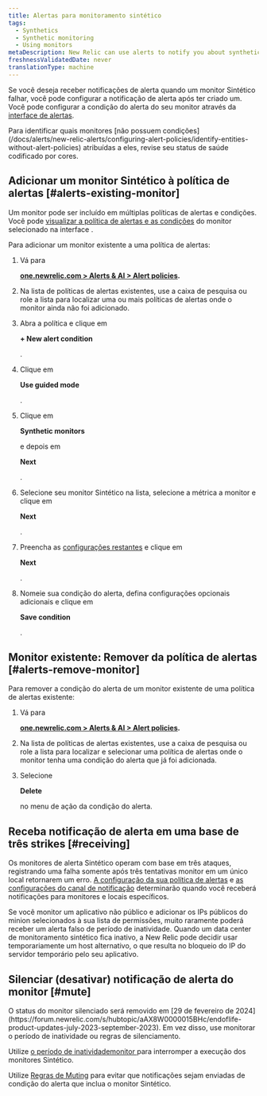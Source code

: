 ```yaml
---
title: Alertas para monitoramento sintético
tags:
  - Synthetics
  - Synthetic monitoring
  - Using monitors
metaDescription: New Relic can use alerts to notify you about synthetic monitors's failures.
freshnessValidatedDate: never
translationType: machine
---
```


Se você deseja receber notificações de alerta quando um monitor Sintético falhar, você pode configurar a notificação de alerta após ter criado um. Você pode configurar a condição do alerta do seu monitor através da [interface de alertas](/docs/alerts-applied-intelligence/new-relic-alerts/alert-policies/create-edit-or-find-alert-policy/).

<Callout variant="tip">
  Para identificar quais monitores [não possuem condições](/docs/alerts/new-relic-alerts/configuring-alert-policies/identify-entities-without-alert-policies) atribuídas a eles, revise seu status de saúde codificado por cores.
</Callout>

## Adicionar um monitor Sintético à política de alertas [#alerts-existing-monitor]

Um monitor pode ser incluído em múltiplas políticas de alertas e condições. Você pode [visualizar a política de alertas e as condições](/docs/synthetics/new-relic-synthetics/using-monitors/view-monitors-alert-policies-conditions) do monitor selecionado na interface <InlinePopover type="alerts"/>.

Para adicionar um monitor existente a uma política de alertas:

1. Vá para

   <DoNotTranslate>**[one.newrelic.com > Alerts & AI > Alert policies](https://one.newrelic.com/alerts-ai/condition-builder/policy-list).**</DoNotTranslate>

2. Na lista de políticas de alertas existentes, use a caixa de pesquisa ou role a lista para localizar uma ou mais políticas de alertas onde o monitor ainda não foi adicionado.

3. Abra a política e clique em

   <DoNotTranslate>**+ New alert condition**</DoNotTranslate>

   .

4. Clique em

   <DoNotTranslate>**Use guided mode**</DoNotTranslate>

   .

5. Clique em

   <DoNotTranslate>**Synthetic monitors**</DoNotTranslate>

   e depois em

   <DoNotTranslate>**Next**</DoNotTranslate>

   .

6. Selecione seu monitor Sintético na lista, selecione a métrica a monitor e clique em

   <DoNotTranslate>**Next**</DoNotTranslate>

   .

7. Preencha as [configurações restantes](/docs/alerts-applied-intelligence/new-relic-alerts/alert-conditions/create-nrql-alert-conditions/#query-order) e clique em

   <DoNotTranslate>**Next**</DoNotTranslate>

   .

8. Nomeie sua condição do alerta, defina configurações opcionais adicionais e clique em

   <DoNotTranslate>**Save condition**</DoNotTranslate>

   .

## Monitor existente: Remover da política de alertas [#alerts-remove-monitor]

Para remover a condição do alerta de um monitor existente de uma política de alertas existente:

1. Vá para

   <DoNotTranslate>**[one.newrelic.com > Alerts & AI > Alert policies](https://one.newrelic.com/alerts-ai/condition-builder/policy-list).**</DoNotTranslate>

2. Na lista de políticas de alertas existentes, use a caixa de pesquisa ou role a lista para localizar e selecionar uma política de alertas onde o monitor tenha uma condição do alerta que já foi adicionada.

3. Selecione

   <DoNotTranslate>**Delete**</DoNotTranslate>

   no menu de ação da condição do alerta.

## Receba notificação de alerta em uma base de três strikes [#receiving]

Os monitores de alerta Sintético operam com base em três ataques, registrando uma falha somente após três tentativas monitor em um único local retornarem um erro. [A configuração da sua política de alertas](/docs/alerts/new-relic-alerts-beta/configuring-alert-policies/alert-policy-workflow) e [as configurações do canal de notificação](/docs/alerts/new-relic-alerts-beta/managing-notification-channels/notification-channels-controlling-where-send-alerts) determinarão quando você receberá notificações para monitores e locais específicos.

Se você monitor um aplicativo não público e adicionar os IPs públicos do minion selecionados à sua lista de permissões, muito raramente poderá receber um alerta falso de período de inatividade. Quando um data center de monitoramento sintético fica inativo, a New Relic pode decidir usar temporariamente um host alternativo, o que resulta no bloqueio do IP do servidor temporário pelo seu aplicativo.

## Silenciar (desativar) notificação de alerta do monitor [#mute]

<Callout variant="important">
  O status do monitor silenciado será removido em [29 de fevereiro de 2024](https://forum.newrelic.com/s/hubtopic/aAX8W0000015BHc/endoflife-product-updates-july-2023-september-2023). Em vez disso, use monitorar o período de inatividade ou regras de silenciamento.
</Callout>

Utilize [o período de inatividademonitor ](/docs/synthetics/synthetic-monitoring/using-monitors/monitor-downtimes-disable-monitoring-during-scheduled-maintenance-times/)para interromper a execução dos monitores Sintético.

Utilize [Regras de Muting](/docs/alerts-applied-intelligence/new-relic-alerts/alert-notifications/muting-rules-suppress-notifications/) para evitar que notificações sejam enviadas de condição do alerta que inclua o monitor Sintético.